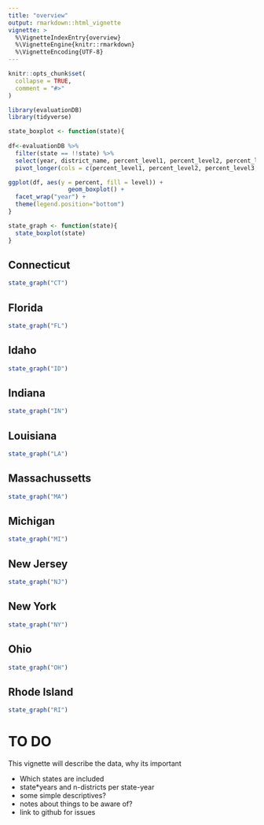 ```yaml
---
title: "overview"
output: rmarkdown::html_vignette
vignette: >
  %\VignetteIndexEntry{overview}
  %\VignetteEngine{knitr::rmarkdown}
  %\VignetteEncoding{UTF-8}
---
```


```r
knitr::opts_chunk$set(
  collapse = TRUE,
  comment = "#>"
)
```
 
```r
library(evaluationDB)
library(tidyverse)

state_boxplot <- function(state){
  
df<-evaluationDB %>% 
  filter(state == !!state) %>% 
  select(year, district_name, percent_level1, percent_level2, percent_level3, percent_level4) %>% 
  pivot_longer(cols = c(percent_level1, percent_level2, percent_level3, percent_level4), names_to = "level", values_to = "percent")

ggplot(df, aes(y = percent, fill = level)) +
                 geom_boxplot() +
  facet_wrap("year") + 
  theme(legend.position="bottom")
}

state_graph <- function(state){
  state_boxplot(state)
}

```

## Connecticut
```r
state_graph("CT")
```

## Florida
```r
state_graph("FL")
```

## Idaho
```r
state_graph("ID")
```

## Indiana
```r
state_graph("IN")
```

## Louisiana
```r
state_graph("LA")
```

## Massachussetts
```r
state_graph("MA")
```

## Michigan
```r
state_graph("MI")
```

## New Jersey
```r
state_graph("NJ")
```

## New York
```r
state_graph("NY")
```

## Ohio
```r
state_graph("OH")
```

## Rhode Island
```r
state_graph("RI")
```


# TO DO

This vignette will describe the data, why its important

- Which states are included
- state*years and n-districts per state-year
- some simple descriptives?
- notes about things to be aware of?
- link to github for issues
